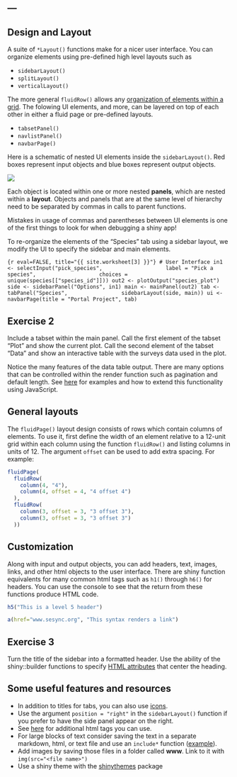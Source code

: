 ---
---

## Design and Layout

A suite of `*Layout()` functions make for a nicer user interface. You can organize elements using pre-defined high level layouts such as

- `sidebarLayout()`
- `splitLayout()`
- `verticalLayout()`

<!--split-->

The more general `fluidRow()` allows any [organization of elements within a grid](http://shiny.rstudio.com/articles/layout-guide.html#grid-layouts-in-depth).
The folowing UI elements, and more, can be layered on top of each other in either a fluid page or pre-defined layouts.

- `tabsetPanel()`
- `navlistPanel()`
- `navbarPage()`

<!--split-->

Here is a schematic of nested UI elements inside the `sidebarLayout()`. Red boxes represent input objects and blue boxes represent output objects.

![]({{ site.baseurl }}/images/layout3.png)

<aside class="notes" markdown="block">

Each object is located within one or more nested **panels**, which are nested within a **layout**.
Objects and panels that are at the same level of hierarchy need to be separated by commas in calls to parent functions.

Mistakes in usage of commas and parentheses between UI elements is one of the first things to look for when debugging a shiny app! 

</aside>

<!--split-->

To re-organize the elements of the "Species" tab using a sidebar layout, we modify the UI to specify the sidebar and main elements.

```{r eval=FALSE, title="{{ site.worksheet[3] }}"}
# User Interface
in1 <- selectInput("pick_species",
                   label = "Pick a species",
                   choices = unique(species[["species_id"]]))
out2 <- plotOutput("species_plot")
side <- sidebarPanel("Options", in1)
main <- mainPanel(out2)
tab <- tabPanel("Species",
                sidebarLayout(side, main))
ui <- navbarPage(title = "Portal Project", tab)						      
```

<!--split-->

## Exercise 2

Include a tabset within the main panel. Call the first element of the tabset "Plot" and show the current plot. Call the second element of the tabset "Data" and show an interactive table with the surveys data used in the plot.


<aside class="notes" markdown="block">

Notice the many features of the data table output. There are many options that can be controlled within the render function such as pagination and default length. See [here](http://shiny.rstudio.com/gallery/datatables-options.html) for examples and how to extend this functionality using JavaScript.

</aside>

<!--split-->

## General layouts

The `fluidPage()` layout design consists of rows which contain columns of elements. To use it, first define the width of an element relative to a 12-unit grid within each column using the function `fluidRow()` and listing columns in units of 12. The argument `offset` can be used to add extra spacing. For example:

```r
fluidPage(
  fluidRow(
    column(4, "4"),
    column(4, offset = 4, "4 offset 4")      
  ),
  fluidRow(
    column(3, offset = 3, "3 offset 3"),
    column(3, offset = 3, "3 offset 3")  
  ))

```

<!--split-->

## Customization

Along with input and output objects, you can add headers, text, images, links, and other html objects to the user interface. There are shiny function equivalents for many common html tags such as `h1()` through `h6()` for headers. You can use the console to see that the return from these functions produce HTML code.

```r
h5("This is a level 5 header")
```

```r
a(href="www.sesync.org", "This syntax renders a link")
```

<!--split-->

## Exercise 3

Turn the title of the sidebar into a formatted header. Use the ability of the shiny::builder functions to specify [HTML attributes](http://www.w3schools.com/tags/tag_hn.asp) that center the heading.

<!--split-->

## Some useful features and resources

- In addition to titles for tabs, you can also use [icons](http://shiny.rstudio.com/reference/shiny/latest/icon.html). 
- Use the argument `position = "right"` in the `sidebarLayout()` function if you prefer to have the side panel appear on the right. 
- See [here](http://shiny.rstudio.com/articles/tag-glossary.html) for additional html tags you can use.
- For large blocks of text consider saving the text in a separate markdown, html, or text file and use an `include*` function ([example](http://shiny.rstudio.com/gallery/including-html-text-and-markdown-files.html)). 
- Add images by saving those files in a folder called **www**. Link to it with `img(src="<file name>")`
- Use a shiny theme with the [shinythemes](http://rstudio.github.io/shinythemes/) package
